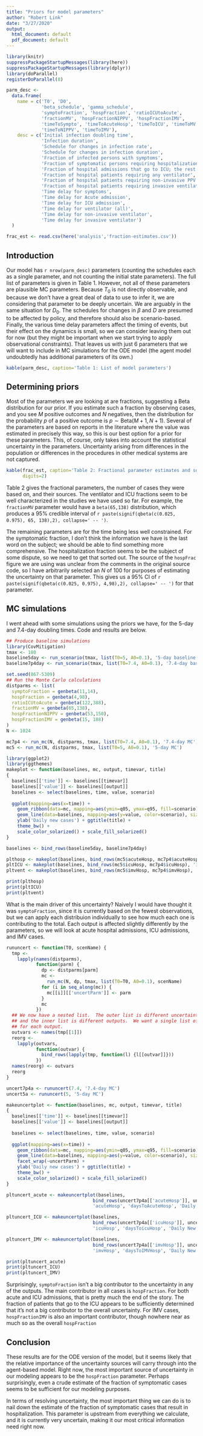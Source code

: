 ```yaml
---
title: "Priors for model parameters"
author: "Robert Link"
date: "3/27/2020"
output:
  html_document: default
  pdf_document: default
---
```


```r
library(knitr)
suppressPackageStartupMessages(library(here))
suppressPackageStartupMessages(library(dplyr))
library(doParallel)
registerDoParallel(8)

parm_desc <- 
  data.frame(
    name = c('T0', 'D0', 
             'beta_schedule', 'gamma_schedule',
             'symptoFraction', 'hospFraction', 'ratioICUtoAcute',
             'fractionMV', 'hospFractionNIPPV', 'hospFractionIMV',
             'timeToSympto', 'timeToAcuteHosp', 'timeToICU', 'timeToMV',
             'timeToNIPPV', 'timeToIMV'),
    desc = c('Initial infection doubling time',
             'Infection duration',
             'Schedule for changes in infection rate',
             'Schedule for changes in infection duration',
             'Fraction of infected persons with symptoms',
             'Fraction of symptomatic persons requiring hospitalization',
             'Fraction of hospital admissions that go to ICU; the rest are acute.\n(Note that the name of this parameter is a little misleading.)',
             'Fraction of hospital patients requiring any ventilator',
             'Fraction of hospital patients requiring non-invasive PPV',
             'Fraction of hospital patients requiring invasive ventilator',
             'Time delay for symptoms',
             'Time delay for Acute admission',
             'Time delay for ICU admission',
             'Time delay for ventilator (all)',
             'Time delay for non-invasive ventilator',
             'Time delay for invasive ventilator')
  )

frac_est <- read.csv(here('analysis','fraction-estimates.csv'))
```
## Introduction

Our model has `r nrow(parm_desc)` parameters (counting the schedules each as a 
single parameter, and not counting the initial state parameters).  The full list
of parameters is given in Table 1.  However, not all of these parameters are 
plausible MC parameters.  Because $T_0$ is not directly observable, and because
we don't have a great deal of data to use to infer it, we are considering that
parameter to be deeply uncertain.  We are arguably in the same situation for 
$D_0$.  The schedules for changes in $\beta$ and $D$ are presumed to be affected
by policy, and therefore should also be scenario-based.  Finally, the various
time delay parameters affect the timing of events, but their effect on the 
dynamics is small, so we can consider leaving them out for now (but they might be 
important when we start trying to apply observational constraints).  That leaves us
with just 6 parameters that we will want to include in MC simulations for the ODE
model (the agent model undoubtedly has additional parameters of its own.)

```r
kable(parm_desc, caption='Table 1: List of model parameters')
```

## Determining priors

Most of the parameters we are looking at are fractions, suggesting a Beta
distribution for our prior.  If you estimate such a fraction by observing cases,
and you see $M$ positive outcomes and $N$ negatives, then the distribution for
the probability $p$ of a positive outcome is $p \sim \text{Beta}(M+1, N+1)$.  Several of 
the parameters are based on reports in the literature where the value was 
estimated in precisely this way, so this is our best option for a prior for these
parameters.  This, of course, only takes into account the statistical uncertainty
in the parameters.  Uncertainty arising from differences in the population or 
differences in the procedures in other medical systems are not captured.  


```r
kable(frac_est, caption='Table 2: Fractional parameter estimates and sources',
      digits=2)
```

Table 2 gives the fractional parameters, the number of cases they were based on,
and their sources.  The ventilator and ICU fractions seem to be well characterized
in the studies we have used so far.  For example, the `fractionMV` parameter would
have a `beta(65,138)` distribution, which produces a 95% credible interval of
`r paste(signif(qbeta(c(0.025, 0.975), 65, 138),2), collapse=' -- ')`.  

The remaining parameters are for the time being less well constrained.  For the 
symptomatic fraction, I don't think the information we have is the last word on
the subject; we should be able to find something more comprehensive.  The hospitalization
fraction seems to be the subject of some dispute, so we need to get that sorted
out.  The source of the `hospFrac` figure we are using was unclear from the comments
in the original source code, so I have arbitrarily selected an $N$ of 100 for 
purposes of estimating the uncertainty on that parameter.  This gives us a 95%
CI of `r paste(signif(qbeta(c(0.025, 0.975), 4,98),2), collapse=' -- ')` for that 
parameter.

## MC simulations

I went ahead with some simulations using the priors we have, for the 5-day and 
7.4-day doubling times.  Code and results are below.

```r
## Produce baseline simulations
library(CovMitigation)
tmax <- 180
baseline5day <- run_scenario(tmax, list(T0=5, A0=0.1), '5-day baseline')
baseline7p4day <- run_scenario(tmax, list(T0=7.4, A0=0.1), '7.4-day baseline')
```

```r
set.seed(867-5309)
## Run the Monte Carlo calculations
distparms <- list(
  symptoFraction = genbeta(11,14),
  hospFraction = genbeta(4,98),
  ratioICUtoAcute = genbeta(122,388),
  fractionMV = genbeta(65,138),
  hospFractionNIPPV = genbeta(53,150),
  hospFractionIMV = genbeta(15, 188)
)
N <- 1024

mc7p4 <- run_mc(N, distparms, tmax, list(T0=7.4, A0=0.1), '7.4-day MC')
mc5 <- run_mc(N, distparms, tmax, list(T0=5, A0=0.1), '5-day MC')
```

```r
library(ggplot2)
library(ggthemes)
makeplot <- function(baselines, mc, output, timevar, title)
{
  baselines[['time']] <- baselines[[timevar]]
  baselines[['value']] <- baselines[[output]]
  baselines <- select(baselines, time, value, scenario)
  
  ggplot(mapping=aes(x=time)) + 
    geom_ribbon(data=mc, mapping=aes(ymin=q05, ymax=q95, fill=scenario), alpha=0.5) +
    geom_line(data=baselines, mapping=aes(y=value, color=scenario), size=1.25) +
    ylab('Daily new cases') + ggtitle(title) + 
    theme_bw() +
    scale_color_solarized() + scale_fill_solarized()
}

baselines <- bind_rows(baseline5day, baseline7p4day)

plthosp <- makeplot(baselines, bind_rows(mc5$acuteHosp, mc7p4$acuteHosp), 'acuteHosp', 'daysToAcuteHosp', 'Daily Acute Hospital Admissions')
pltICU <- makeplot(baselines, bind_rows(mc5$icuHosp, mc7p4$icuHosp), 'icuHosp', 'daysToicuHosp', 'Daily ICU Hospital Admissions')
pltvent <- makeplot(baselines, bind_rows(mc5$imvHosp, mc7p4$imvHosp), 'imvHosp', 'daysToIMVHosp', 'Daily New IMV Cases')

print(plthosp)
print(pltICU)
print(pltvent)
```

What is the main driver of this uncertainty?  Naively I would have thought it was
`symptoFraction`, since it is currently based on the fewest observations, but we
can apply each distribuion individually to see how much each one is contributing
to the total.  Each output is affected slightly differently by the parameters, 
so we will look at acute hospital admissions, ICU admissions, and IMV cases.

```r

rununcert <- function(T0, scenName) {
  tmp <-
    lapply(names(distparms), 
           function(parm) {
             dp <- distparms[parm]
             mc <- 
               run_mc(N, dp, tmax, list(T0=T0, A0=0.1), scenName)
             for (i in seq_along(mc)) {
               mc[[i]][['uncertParm']] <- parm
             }
             mc
           })
  ## We now have a nested list.  The outer list is different uncertainty parameters,
  ## and the inner list is different outputs.  We want a single list of merged results
  ## for each output.
  outvars <- names(tmp[[1]])
  reorg <- 
    lapply(outvars,
           function(outvar) {
             bind_rows(lapply(tmp, function(l) {l[[outvar]]}))
           })
  names(reorg) <- outvars
  reorg
}

uncert7p4a <- rununcert(7.4, '7.4-day MC')
uncert5a <- rununcert(5, '5-day MC')
```

```r
makeuncertplot <- function(baselines, mc, output, timevar, title)
{
  baselines[['time']] <- baselines[[timevar]]
  baselines[['value']] <- baselines[[output]]
  
  baselines <- select(baselines, time, value, scenario)
  
  ggplot(mapping=aes(x=time)) + 
    geom_ribbon(data=mc, mapping=aes(ymin=q05, ymax=q95, fill=scenario), alpha=0.5) +
    geom_line(data=baselines, mapping=aes(y=value, color=scenario), size=1.25) +
    facet_wrap(~uncertParm) +
    ylab('Daily new cases') + ggtitle(title) + 
    theme_bw() +
    scale_color_solarized() + scale_fill_solarized()
}

pltuncert_acute <- makeuncertplot(baselines, 
                                bind_rows(uncert7p4a[['acuteHosp']], uncert5a[['acuteHosp']]), 
                                'acuteHosp', 'daysToAcuteHosp', 'Daily New Acute Admissions')

pltuncert_ICU <- makeuncertplot(baselines, 
                                bind_rows(uncert7p4a[['icuHosp']], uncert5a[['icuHosp']]), 
                                'icuHosp', 'daysToicuHosp', 'Daily New ICU Cases')

pltuncert_IMV <- makeuncertplot(baselines, 
                                bind_rows(uncert7p4a[['imvHosp']], uncert5a[['imvHosp']]), 
                                'imvHosp', 'daysToIMVHosp', 'Daily New IMV Cases')

print(pltuncert_acute)
print(pltuncert_ICU)
print(pltuncert_IMV)
```

Surprisingly, `symptoFraction` isn't a big contributor to the uncertainty in any
of the outputs.  The main contributor in all cases is `hospFraction`. For both
acute and ICU admissions, that is pretty much the end of the story.  The fraction
of patients that go to the ICU appears to be sufficiently determined that it's not
a big contributor to the overall uncertainty.  For IMV cases, `hospFractionIMV` is
also an important contributor, though nowhere near as much so as the overall `hospFraction`

## Conclusion

These results are for the ODE version of the model, but it seems likely that the 
relative importance of the uncertainty sources will carry through into the agent-based
model.  Right now, the most important source of uncertainty in our modeling appears to
be the `hospFraction` parameter.  Perhaps surprisingly, even a crude estimate of
the fraction of symptomatic cases seems to be sufficient for our modeling purposes.

In terms of resolving uncertainty, the most important thing we can do is to nail down
the estimate of the fraction of symptomatic cases that result in hospitalization.
This parameter is upstream from everything we calculate, and it is currently very
uncertain, making it our most critical information need right now.
